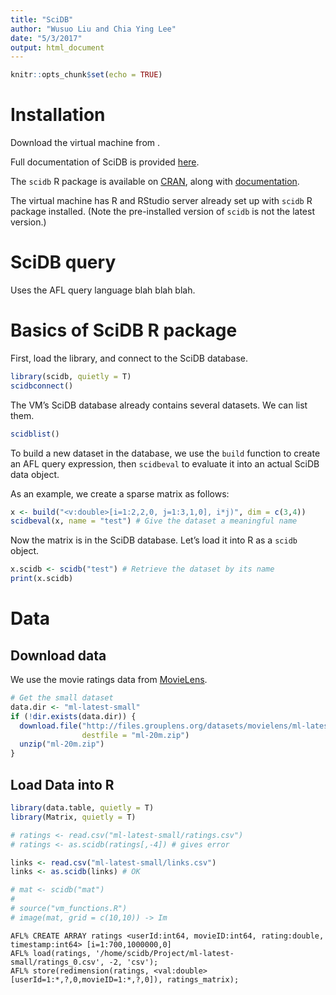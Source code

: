 ```yaml
---
title: "SciDB"
author: "Wusuo Liu and Chia Ying Lee"
date: "5/3/2017"
output: html_document
---
```


```r
knitr::opts_chunk$set(echo = TRUE)
```

# Installation

Download the virtual machine from <insert Google Docs URL>.

Full documentation of SciDB is provided [here](https://paradigm4.atlassian.net/wiki/display/ESD/SciDB+Documentation).

The `scidb` R package is available on [CRAN](https://cran.r-project.org/package=scidb), along with [documentation](https://cran.r-project.org/web/packages/scidb/vignettes/scidb.pdf).

The virtual machine has R and RStudio server already set up with `scidb` R package installed. (Note the pre-installed version of `scidb` is not the latest version.)

# SciDB query

Uses the AFL query language blah blah blah.

# Basics of SciDB R package

First, load the library, and connect to the SciDB database.
```r
library(scidb, quietly = T)
scidbconnect()
```

The VM's SciDB database already contains several datasets. We can list them.
```r
scidblist()
```

To build a new dataset in the database, we use the `build` function to create an AFL query expression, then `scidbeval` to evaluate it into an actual SciDB data object. 

As an example, we create a sparse matrix as follows:

```r
x <- build("<v:double>[i=1:2,2,0, j=1:3,1,0], i*j)", dim = c(3,4))
scidbeval(x, name = "test") # Give the dataset a meaningful name
```

Now the matrix is in the SciDB database. Let's load it into R as a `scidb` object.
```r
x.scidb <- scidb("test") # Retrieve the dataset by its name
print(x.scidb)
```


# Data

## Download data

We use the movie ratings data from [MovieLens](https://grouplens.org/datasets/movielens/).


```r
# Get the small dataset
data.dir <- "ml-latest-small"
if (!dir.exists(data.dir)) {
  download.file("http://files.grouplens.org/datasets/movielens/ml-latest-small.zip", 
                destfile = "ml-20m.zip")
  unzip("ml-20m.zip")
}
```


## Load Data into R

```r
library(data.table, quietly = T)
library(Matrix, quietly = T)

# ratings <- read.csv("ml-latest-small/ratings.csv")
# ratings <- as.scidb(ratings[,-4]) # gives error

links <- read.csv("ml-latest-small/links.csv")
links <- as.scidb(links) # OK

```


```r
# mat <- scidb("mat")
# 
# source("vm_functions.R")
# image(mat, grid = c(10,10)) -> Im
```


```
AFL% CREATE ARRAY ratings <userId:int64, movieID:int64, rating:double, timestamp:int64> [i=1:700,1000000,0]
AFL% load(ratings, '/home/scidb/Project/ml-latest-small/ratings_0.csv', -2, 'csv');
AFL% store(redimension(ratings, <val:double>[userId=1:*,?,0,movieID=1:*,?,0]), ratings_matrix);
```